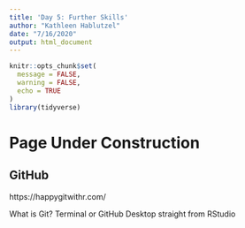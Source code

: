 ```yaml
---
title: 'Day 5: Further Skills'
author: "Kathleen Hablutzel"
date: "7/16/2020"
output: html_document
---
```


```r
knitr::opts_chunk$set(
  message = FALSE,
  warning = FALSE,
  echo = TRUE
)
library(tidyverse)
```

# Page Under Construction

## GitHub

https://happygitwithr.com/

What is Git?
Terminal or GitHub Desktop
straight from RStudio
